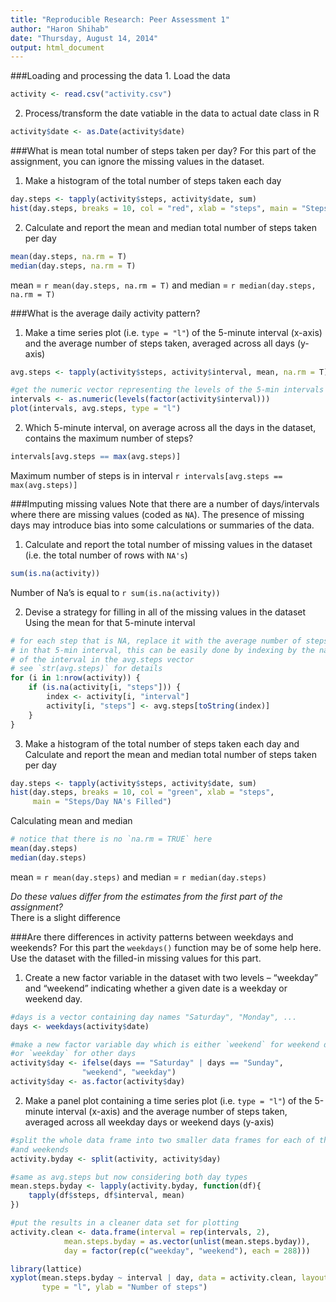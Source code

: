 ```yaml
---
title: "Reproducible Research: Peer Assessment 1"
author: "Haron Shihab"
date: "Thursday, August 14, 2014"
output: html_document
---
```


###Loading and processing the data
1. Load the data
```r
activity <- read.csv("activity.csv")
```
2. Process/transform the date vatiable in the data to actual date class in R
```r
activity$date <- as.Date(activity$date)
```


###What is mean total number of steps taken per day?
For this part of the assignment, you can ignore the missing values in the dataset.

1. Make a histogram of the total number of steps taken each day
```r
day.steps <- tapply(activity$steps, activity$date, sum)
hist(day.steps, breaks = 10, col = "red", xlab = "steps", main = "Steps/Day")
```

2. Calculate and report the mean and median total number of steps taken per day
```r
mean(day.steps, na.rm = T)
median(day.steps, na.rm = T)
```

mean = `r mean(day.steps, na.rm = T)` and median = `r median(day.steps, na.rm = T)` 


###What is the average daily activity pattern?

1. Make a time series plot (i.e. `type = "l"`) of the 5-minute interval (x-axis) and the average number of steps taken, averaged across all days (y-axis)
```r
avg.steps <- tapply(activity$steps, activity$interval, mean, na.rm = T)

#get the numeric vector representing the levels of the 5-min intervals
intervals <- as.numeric(levels(factor(activity$interval)))
plot(intervals, avg.steps, type = "l")
```

2. Which 5-minute interval, on average across all the days in the dataset, contains the maximum number of steps?
```r
intervals[avg.steps == max(avg.steps)]
```
Maximum number of steps is in interval `r intervals[avg.steps == max(avg.steps)]`


###Imputing missing values
Note that there are a number of days/intervals where there are missing values (coded as `NA`). The presence of missing days may introduce bias into some calculations or summaries of the data.

1. Calculate and report the total number of missing values in the dataset (i.e. the total number of rows with `NA's`)
```r
sum(is.na(activity))
```
Number of Na's is equal to `r sum(is.na(activity))`

2. Devise a strategy for filling in all of the missing values in the dataset  
Using the mean for that 5-minute interval
```r
# for each step that is NA, replace it with the average number of steps
# in that 5-min interval, this can be easily done by indexing by the name 
# of the interval in the avg.steps vector
# see `str(avg.steps)` for details
for (i in 1:nrow(activity)) {
	if (is.na(activity[i, "steps"])) {
		index <- activity[i, "interval"]
		activity[i, "steps"] <- avg.steps[toString(index)]
	}
}
```

3. Make a histogram of the total number of steps taken each day and Calculate and report the mean and median total number of steps taken per day
```r
day.steps <- tapply(activity$steps, activity$date, sum)
hist(day.steps, breaks = 10, col = "green", xlab = "steps", 
     main = "Steps/Day NA's Filled")
```


Calculating mean and median
```r
# notice that there is no `na.rm = TRUE` here
mean(day.steps)
median(day.steps)
```
mean = `r mean(day.steps)` and median = `r median(day.steps)`    

*Do these values differ from the estimates from the first part of the assignment?*  
There is a slight difference


###Are there differences in activity patterns between weekdays and weekends?
For this part the `weekdays()` function may be of some help here. Use the dataset with the filled-in missing values for this part.

1. Create a new factor variable in the dataset with two levels – “weekday” and “weekend” indicating whether a given date is a weekday or weekend day.
```r
#days is a vector containing day names "Saturday", "Monday", ...
days <- weekdays(activity$date)

#make a new factor variable day which is either `weekend` for weekend days
#or `weekday` for other days
activity$day <- ifelse(days == "Saturday" | days == "Sunday", 
			    "weekend", "weekday")
activity$day <- as.factor(activity$day)
```

2. Make a panel plot containing a time series plot (i.e. `type = "l"`) of the 5-minute interval (x-axis) and the average number of steps taken, averaged across all weekday days or weekend days (y-axis)
```r
#split the whole data frame into two smaller data frames for each of the weekdays
#and weekends
activity.byday <- split(activity, activity$day)

#same as avg.steps but now considering both day types
mean.steps.byday <- lapply(activity.byday, function(df){
	tapply(df$steps, df$interval, mean)
})

#put the results in a cleaner data set for plotting
activity.clean <- data.frame(interval = rep(intervals, 2), 
			mean.steps.byday = as.vector(unlist(mean.steps.byday)), 
			day = factor(rep(c("weekday", "weekend"), each = 288)))

library(lattice)
xyplot(mean.steps.byday ~ interval | day, data = activity.clean, layout = c(1, 2),
       type = "l", ylab = "Number of steps")
```
